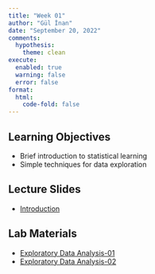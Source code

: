 ```yaml
---
title: "Week 01"
author: "Gül İnan"
date: "September 20, 2022"
comments:
  hypothesis: 
    theme: clean
execute: 
  enabled: true
  warning: false
  error: false
format: 
  html:
    code-fold: false
---
```


## Learning Objectives

* Brief introduction to statistical learning
* Simple techniques for data exploration

## Lecture Slides

- [Introduction](/labs/lab_01.html)
 
## Lab Materials

- [Exploratory Data Analysis-01](/labs/Week_01_Eda_01.html)
- [Exploratory Data Analysis-02](/labs/Week_01_Eda_02.html) 



